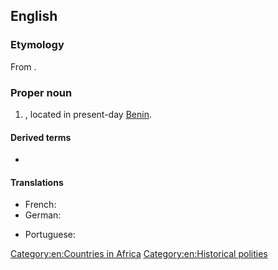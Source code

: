 ==English==
{{wikipedia}}

===Etymology===
From {{bor|en|fon|[[dã]] [[homè]]||belly of Dã; snake's belly}}. {{attention|en|Via another language? When was it first attested?}}

===Proper noun===
{{en-proper noun}}

# {{senseid|en|Q468814}}{{lb|en|historical}} {{place|en|former country|cont/Africa}}, located in present-day [[Benin]].

====Derived terms====
* {{l|en|Dahomeyan}}

====Translations====
{{trans-top|former country in Africa}}
* French: {{t+|fr|Dahomey|m}}
* German: {{t+|de|Dahomey|n}}
{{trans-mid}}
* Portuguese: {{t|pt|Daomé|m}}
{{trans-bottom}}

[[Category:en:Countries in Africa]]
[[Category:en:Historical polities]]
